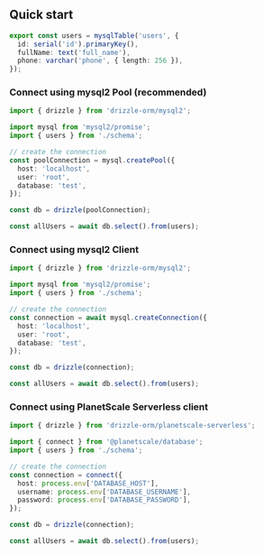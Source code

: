 ## Quick start

```typescript filename="schema.ts" copy
export const users = mysqlTable('users', {
  id: serial('id').primaryKey(),
  fullName: text('full_name'),
  phone: varchar('phone', { length: 256 }),
});
```

### Connect using mysql2 Pool (recommended)

```typescript filename="db.ts" copy
import { drizzle } from 'drizzle-orm/mysql2';

import mysql from 'mysql2/promise';
import { users } from './schema';

// create the connection
const poolConnection = mysql.createPool({
  host: 'localhost',
  user: 'root',
  database: 'test',
});

const db = drizzle(poolConnection);

const allUsers = await db.select().from(users);
```

### Connect using mysql2 Client

```typescript filename="db.ts" copy
import { drizzle } from 'drizzle-orm/mysql2';

import mysql from 'mysql2/promise';
import { users } from './schema';

// create the connection
const connection = await mysql.createConnection({
  host: 'localhost',
  user: 'root',
  database: 'test',
});

const db = drizzle(connection);

const allUsers = await db.select().from(users);
```

### Connect using PlanetScale Serverless client

```typescript filename="db.ts" copy
import { drizzle } from 'drizzle-orm/planetscale-serverless';

import { connect } from '@planetscale/database';
import { users } from './schema';

// create the connection
const connection = connect({
  host: process.env['DATABASE_HOST'],
  username: process.env['DATABASE_USERNAME'],
  password: process.env['DATABASE_PASSWORD'],
});

const db = drizzle(connection);

const allUsers = await db.select().from(users);
```